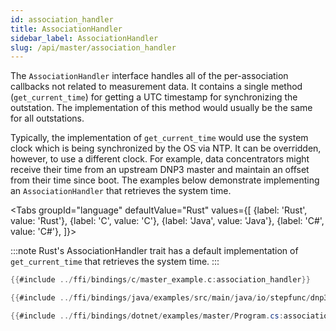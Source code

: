 ```yaml
---
id: association_handler
title: AssociationHandler
sidebar_label: AssociationHandler
slug: /api/master/association_handler
---
```



The `AssociationHandler` interface handles all of the per-association callbacks not related to measurement data. It contains a single method (`get_current_time`)
for getting a UTC timestamp for synchronizing the outstation.  The implementation of this method would usually be the same for all outstations.

Typically, the implementation of `get_current_time` would use the system clock which is being synchronized by the OS via NTP. It can be overridden, however, to use
a different clock. For example, data concentrators might receive their time from an upstream DNP3 master and maintain an offset from their time since boot. The
examples below demonstrate implementing an `AssociationHandler` that retrieves the system time.

<Tabs
groupId="language"
defaultValue="Rust"
values={[
{label: 'Rust', value: 'Rust'},
{label: 'C', value: 'C'},
{label: 'Java', value: 'Java'},
{label: 'C#', value: 'C#'},
]}>
<TabItem value="Rust">

:::note
Rust's AssociationHandler trait has a default implementation of `get_current_time` that retrieves the system time.
:::

</TabItem>
<TabItem value="C">

```c
{{#include ../ffi/bindings/c/master_example.c:association_handler}}
```

</TabItem>
<TabItem value="Java">

```java
{{#include ../ffi/bindings/java/examples/src/main/java/io/stepfunc/dnp3rs/examples/MasterExample.java:association_handler}}
```

</TabItem>
<TabItem value="C#">

```csharp
{{#include ../ffi/bindings/dotnet/examples/master/Program.cs:association_handler}}
```

</TabItem>
</Tabs>